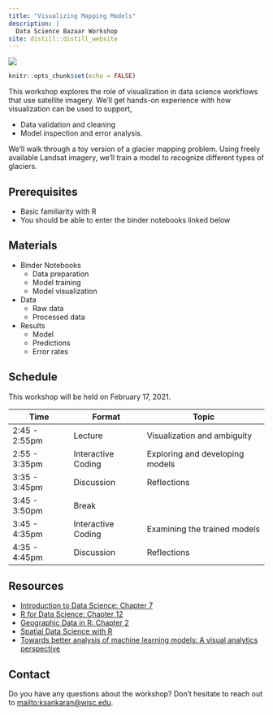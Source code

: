 ```yaml
---
title: "Visualizing Mapping Models"
description: |
  Data Science Bazaar Workshop
site: distill::distill_website
---
```


![]("assets/glacier_thumbnail.png")

```r
knitr::opts_chunk$set(echo = FALSE)
```

This workshop explores the role of visualization in data science workflows that
use satellite imagery. We'll get hands-on experience with how visualization can
be used to support,

* Data validation and cleaning
* Model inspection and error analysis.

We'll walk through a toy version of a glacier mapping problem. Using freely
available Landsat imagery, we'll train a model to recognize different types of
glaciers.

## Prerequisites

* Basic familiarity with R
* You should be able to enter the binder notebooks linked below

## Materials

* Binder Notebooks
  - Data preparation
  - Model training
  - Model visualization
* Data
  - Raw data
  - Processed data
* Results
  - Model
  - Predictions
  - Error rates

## Schedule

This workshop will be held on February 17, 2021.

| Time | Format | Topic |
| -- | -- | ---- |
| 2:45 - 2:55pm | Lecture | Visualization and ambiguity |
| 2:55 - 3:35pm |Interactive Coding | Exploring and developing models |
| 3:35 - 3:45pm | Discussion | Reflections |
| 3:45 - 3:50pm | Break | |
| 3:45 - 4:35pm | Interactive Coding | Examining the trained models |
| 4:35 - 4:45pm | Discussion | Reflections |

## Resources

* [Introduction to Data Science: Chapter 7](https://rafalab.github.io/dsbook/ggplot2.html)
* [R for Data Science: Chapter 12](https://r4ds.had.co.nz)
* [Geographic Data in R: Chapter 2](https://geocompr.robinlovelace.net/spatial-class.html)
* [Spatial Data Science with R](https://rspatial.org/raster/index.html)
* [Towards better analysis of machine learning models: A visual analytics perspective](https://arxiv.org/abs/1702.01226)

## Contact

Do you have any questions about the workshop? Don't hesitate to reach out to
[mailto:ksankaran@wisc.edu](ksankaran@wisc.edu).